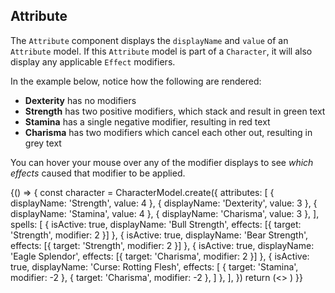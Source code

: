 
## Attribute
The `Attribute` component displays the `displayName` and `value` of an `Attribute` model. If this `Attribute` model is part of a `Character`, it will also display any applicable `Effect` modifiers.

In the example below, notice how the following are rendered:
 - **Dexterity** has no modifiers
 - **Strength** has two positive modifiers, which stack and result in green text
 - **Stamina** has a single negative modifier, resulting in red text
 - **Charisma** has two modifiers which cancel each other out, resulting in grey text

You can hover your mouse over any of the modifier displays to see _which effects_ caused that modifier to be applied.

<Playground>
  {() => {
    const character = CharacterModel.create({
      attributes: [
        { displayName: 'Strength', value: 4 },
        { displayName: 'Dexterity', value: 3 },
        { displayName: 'Stamina', value: 4 },
        { displayName: 'Charisma', value: 3 },
      ],
      spells: [
        { isActive: true, displayName: 'Bull Strength', effects: [{ target: 'Strength', modifier: 2 }] },
        { isActive: true, displayName: 'Bear Strength', effects: [{ target: 'Strength', modifier: 2 }] },
        { isActive: true, displayName: 'Eagle Splendor', effects: [{ target: 'Charisma', modifier: 2 }] },
        { isActive: true, displayName: 'Curse: Rotting Flesh', effects: [
          { target: 'Stamina', modifier: -2 },
          { target: 'Charisma', modifier: -2 },
        ] },
      ],
    })
    return (<>
      <Attribute model={character.attributes.at(0)} />
      <Attribute model={character.attributes.at(1)} />
      <Attribute model={character.attributes.at(2)} />
      <Attribute model={character.attributes.at(3)} />
    </>)
  }}
</Playground>
